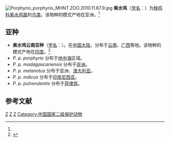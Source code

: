 {{Speciesbox 
| taxon = Porphyrio porphyrio
| status = LC | status_system = IUCN3.1
|  status_ref = <ref name=iucn>{{IUCN2010|version=2010.3| assessors =  [[BirdLife_International|BirdLife International]] | year = 2009 | id = 143910 | title = Porphyrio  porphyrio |downloaded = 2010-9-27}}</ref>
| image = Purple Swamphen I IMG 9278.jpg
| image_caption = ''P. p. poliocephalus''; 摄于[[印度|印度]][[哈里亚纳邦|哈里亚纳邦]]
| binomial_authority = ([[卡尔·林奈|Linnaeus]], 1758)<ref name='id1813'>{{cite web| url =http://www.bioinfo.cn/db05/BjdwSpecies.php?action=view&id=1813| title =紫水鸡| work =《中国动物物种编目数据库》| publisher =中国科学院微生物研究所| author =中国科学院动物研究所| accessdate =2009-04-04| deadurl =yes| archiveurl =https://web.archive.org/web/20160305043227/http://www.bioinfo.cn/db05/BjdwSpecies.php?action=view&id=1813| archivedate =2016-03-05}}</ref>
}}
[[File:Porphyrio_porphyrio_MHNT.ZOO.2010.11.67.9.jpg|thumb]]
'''紫水鸡'''（[[学名|学名]]：{{lang|la|''Porphyrio porphyrio''}}）为[[秧鸡科|秧鸡科]][[紫水鸡属|紫水鸡属]]的[[鸟类|鸟类]]。该物种的模式产地在亚洲。<ref name='id1813'/>

== 亚种 ==
* '''紫水鸡云南亚种'''（[[学名|学名]]：{{lang|la|''Porphyrio porphyrio poliocephalus''}}）。在[[中国大陆|中国大陆]]，分布于[[云南|云南]]、[[广西|广西]]等地。该物种的模式产地在[[印度|印度]]。<ref name='id1814'>{{cite web| url =http://www.bioinfo.cn/db05/BjdwSpecies.php?action=view&id=1814| title =紫水鸡云南亚种| work =《中国动物物种编目数据库》| publisher =中国科学院微生物研究所| author =中国科学院动物研究所| accessdate =2009-04-04| deadurl =yes| archiveurl =https://web.archive.org/web/20160305011031/http://www.bioinfo.cn/db05/BjdwSpecies.php?action=view&id=1814| archivedate =2016-03-05}}</ref><!--* ''P. p. poliocephalus'' in tropical [[Asia|Asia]]-->
* ''P. p. porphyrio'' 分布于[[地中海|地中海]]区域。
* ''P. p. madagascariensis'' 分布于[[非洲|非洲]]。
* ''P. p. melanotus'' 分布于亚洲、[[澳大利亚|澳大利亚]]。
* ''P. p. indicus'' 分布于[[印度尼西亚|印度尼西亚]]。
* ''P. p. pulverulentis'' 分布于[[菲律宾|菲律宾]]。

== 参考文献 ==
{{reflist}}

{{Taxonbar}}
[[Category:1758年描述的鸟类|Z]]
[[Category:紫水鸡属|Z]]
[[Category:卡尔·林奈命名的生物分类|Z]]
[[Category:中国国家二级保护动物|Category:中国国家二级保护动物]]